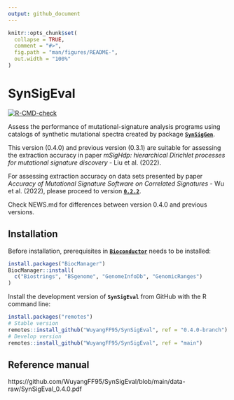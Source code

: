 ```yaml
---
output: github_document
---
```


<!-- README.md is generated from README.Rmd. Please edit that file -->

```r
knitr::opts_chunk$set(
  collapse = TRUE,
  comment = "#>",
  fig.path = "man/figures/README-",
  out.width = "100%"
)
```
# SynSigEval

<!-- badges: start -->

[![R-CMD-check](https://github.com/WuyangFF95/SynSigEval/workflows/R-CMD-check/badge.svg?branch=main)](https://github.com/WuyangFF95/SynSigEval/actions?query=workflow%3AR-CMD-check+branch%3Amain)
<!-- badges: end -->

Assess the performance of mutational-signature analysis
programs using catalogs of synthetic mutational spectra created
by package [**`SynSigGen`**](https://github.com/steverozen/SynSigGen).

This version (0.4.0) and previous version (0.3.1) are suitable for assessing the extraction accuracy in paper
*mSigHdp: hierarchical Dirichlet processes for mutational signature discovery*
- Liu et al. (2022). 

For assessing extraction accuracy on data sets presented by paper
*Accuracy of Mutational Signature Software on Correlated Signatures*
- Wu et al. (2022), please proceed to version 
[**`0.2.2`**](https://github.com/WuyangFF95/SynSigEval/tree/0.2.2).

Check NEWS.md for differences between version 0.4.0 and previous versions. 

## Installation

Before installation, prerequisites in 
[**`Bioconductor`**](https://www.bioconductor.org/)
needs to be installed:

```r
install.packages("BiocManager")
BiocManager::install(
  c("Biostrings", "BSgenome", "GenomeInfoDb", "GenomicRanges")
)
```

Install the development version of **`SynSigEval`** from GitHub
with the R command line:

``` r
install.packages("remotes")
# Stable version
remotes::install_github("WuyangFF95/SynSigEval", ref = "0.4.0-branch")
# Develop version
remotes::install_github("WuyangFF95/SynSigEval", ref = "main")
```

## Reference manual

https://github.com/WuyangFF95/SynSigEval/blob/main/data-raw/SynSigEval_0.4.0.pdf
